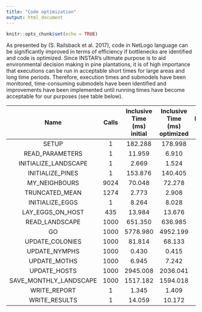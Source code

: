 ```yaml
---
title: "Code optimization"
output: html_document
---
```


```r
knitr::opts_chunk$set(echo = TRUE)
```

As presented by (S. Railsback et al. 2017), code in NetLogo language can be significantly improved in terms of efficiency if bottlenecks are identified and code is optimized. Since INSTAR's ultimate purpose is to aid environmental decision making in pine plantations, it is of high importance that executions can be run in acceptable short times for large areas and long time periods. Therefore, execution times and submodels have been monitored, time-consuming submodels have been identified and improvements have been implemented until running times have become acceptable for our purposes (see table below).

| Name  |  Calls |  Inclusive Time (ms) initial | Inclusive Time (ms) optimized | Difference (%) | Exclusive Time (ms) initial | Exclusive Time (ms) optimized | Difference (%) | Exclusive Time/calls initial | Exclusive Time/calls optimized | Difference (%) |
| :--------------------: |:---------------:|:----------------:| :------:|:------:|   
| SETUP | 1 | 182.288 | 178.998 | -2 | 5.520 | 22.132 | 301 | 5.520 | 22.132 | 301 |
| READ_PARAMETERS   | 1 | 11.959 | 6.910 | -42 | 11.959 | 6.910 | -42 | 11.959 | 6.910 | -42 |
| INITIALIZE_LANDSCAPE| 1 | 2.669 | 1.524 | -43 | 2.669 | 1.524 | -43 | 2.669 | 1.524 | -43 |
| INITIALIZE_PINES | 1 | 153.876 | 140.405 | -9 | 61.417 | 50.110 | -18 | 61.417 | 50.110 | -18 |
| MY_NEIGHBOURS  | 9024 | 70.048 | 72.278 | 3 | 70.048 | 72.278 | 3 | 0.008 | 0.008 | 0 |
| TRUNCATED_MEAN | 1274 | 2.773 | 2.908 | 5 | 2.773 | 2.908 | 5 | 0.002 | 0.002 | 0 |
| INITIALIZE_EGGS  | 1  | 8.264 | 8.028 | -3 | 1.491 | 1.327 | -11 | 1.491 | 1.327 | -11 |
| LAY_EGGS_ON_HOST | 435 | 13.984 | 13.676 | -2 | 13.984 | 13.676 | -2 | 0.032 | 0.031 | -3 |
| READ_LANDSCAPE  | 1000 | 651.350 | 636.985 | -2 | 651.350 | 636.985 | -2 | 0.651 | 0.637 | -2 |
| GO | 1000 | 5778.980 | 4952.199 | -14 | 219.280 | 259.343 | 18 | 0.219 | 0.259 | 18 |
| UPDATE_COLONIES | 1000 | 81.814 | 68.133 | -17 | 225.658 | 194.054 | -14 | 0.226 | 0.194 | -14 |
| UPDATE_NYMPHS | 1000 | 0.430 | 0.415 | -3 | 52.623 | 54.303 | 3 | 0.053 | 0.054 | 2 |
| UPDATE_MOTHS | 1000 | 6.945 | 7.242 | 4 | 159.432 | 169.098 | 6 | 0.159 | 0.169 | 6 |
| UPDATE_HOSTS | 1000 | 2945.008 | 2036.041 | -31 | 2945.008 | 2036.041 | -31 | 2.945 | 2.036 | -31 |
| SAVE_MONTHLY_LANDSCAPE | 1000   | 1517.182 | 1594.018 | 5 | 1517.182 | 1594.018 | 5 | 1.517 | 1.594 | 5 |
| WRITE_REPORT | 1 | 1.345 | 1.409 | 5 | 1.345 | 1.409 | 5 | 1.345 | 1.409 | 5 |
| WRITE_RESULTS | 1 | 14.059 | 10.172 | -28 | 14.059 | 10.172 | -28 | 14.059 | 10.172 | -28 |

